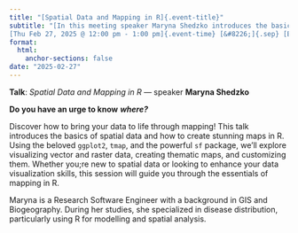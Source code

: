 ```yaml
---
title: "[Spatial Data and Mapping in R]{.event-title}"
subtitle: "[In this meeting speaker Maryna Shedzko introduces the basics of spatial data and how to create stunning maps in R.]{.event-summary} <br> \
[Thu Feb 27, 2025 @ 12:00 pm - 1:00 pm]{.event-time} [&#8226;]{.sep} [Ellen Wilkinson Building (University of Manchester) &amp; Online via Microsoft Teams]{.event-location}"
format:
  html:
    anchor-sections: false
date: "2025-02-27"
---
```


**Talk**: *Spatial Data and Mapping in R* &#8212; speaker **Maryna Shedzko**

**Do you have an urge to know** ***where?***

Discover how to bring your data to life through mapping! This talk introduces
the basics of spatial data and how to create stunning maps in R. Using the
beloved `ggplot2`, `tmap`, and the powerful `sf` package, we'll explore
visualizing vector and raster data, creating thematic maps, and customizing
them. Whether you;re new to spatial data or looking to enhance your data
visualization skills, this session will guide you through the essentials of
mapping in R.

Maryna is a Research Software Engineer with a background in GIS and
Biogeography. During her studies, she specialized in disease distribution,
particularly using R for modelling and spatial analysis.
